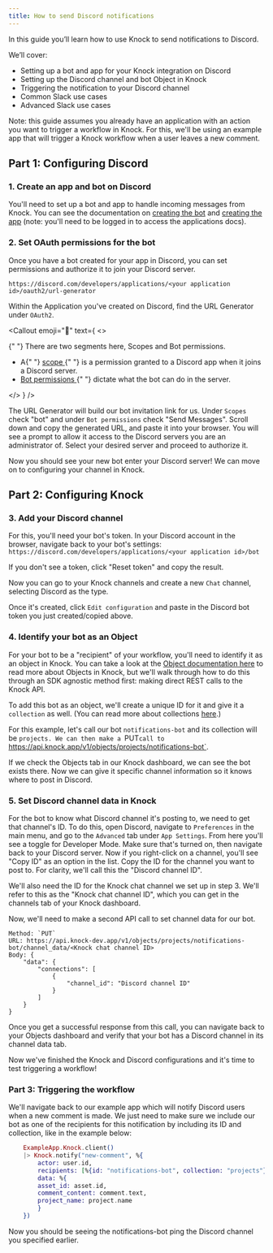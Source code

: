 ```yaml
---
title: How to send Discord notifications
---
```



In this guide you’ll learn how to use Knock to send notifications to Discord.

We’ll cover:

- Setting up a bot and app for your Knock integration on Discord
- Setting up the Discord channel and bot Object in Knock
- Triggering the notification to your Discord channel
- Common Slack use cases
- Advanced Slack use cases

Note: this guide assumes you already have an application with an action you want to trigger a workflow in Knock. For this, we'll be using an example app that will trigger a Knock workflow when a user leaves a new comment.

## Part 1: Configuring Discord

### 1. Create an app and bot on Discord

You'll need to set up a bot and app to handle incoming messages from Knock. You can see the documentation on [creating the bot](https://discord.com/developers/docs/topics/oauth2#bots) and [creating the app](https://discord.com/developers/applications) (note: you'll need to be logged in to access the applications docs).

### 2. Set OAuth permissions for the bot

Once you have a bot created for your app in Discord, you can set permissions and authorize it to join your Discord server.

`https://discord.com/developers/applications/<your application id>/oauth2/url-generator`

Within the Application you've created on Discord, find the URL Generator under `OAuth2`.

<Callout
  emoji="🌠"
  text={
    <>
      <div className="font-bold">
        {" "}
        There are two segments here, Scopes and Bot permissions.
      </div>
      <ul>
        <li>
          A{" "}
          <a href="https://discord.com/developers/docs/game-sdk/applications#data-models">
            scope
          </a>{" "}
          is a permission granted to a Discord app when it joins a Discord
          server.
        </li>
        <li>
          <a href="https://discord.com/developers/docs/topics/oauth2#bot-authorization-flow">
            Bot permissions
          </a>{" "}
          dictate what the bot can do in the server.
        </li>
      </ul>
    </>
  }
/>

The URL Generator will build our bot invitation link for us. Under `Scopes` check "bot" and under `Bot permissions` check "Send Messages". Scroll down and copy the generated URL, and paste it into your browser. You will see a prompt to allow it access to the Discord servers you are an administrator of. Select your desired server and proceed to authorize it.

Now you should see your new bot enter your Discord server! We can move on to configuring your channel in Knock.

## Part 2: Configuring Knock

### 3. Add your Discord channel

For this, you'll need your bot's token. In your Discord account in the browser, navigate back to your bot's settings: `https://discord.com/developers/applications/<your application id>/bot`

If you don't see a token, click "Reset token" and copy the result.

Now you can go to your Knock channels and create a new `Chat` channel, selecting Discord as the type.

Once it's created, click `Edit configuration` and paste in the Discord bot token you just created/copied above.

### 4. Identify your bot as an Object

For your bot to be a "recipient" of your workflow, you'll need to identify it as an object in Knock. You can take a look at the [Object documentation here]() to read more about Objects in Knock, but we'll walk through how to do this through an SDK agnostic method first: making direct REST calls to the Knock API.

To add this bot as an object, we'll create a unique ID for it and give it a `collection` as well. (You can read more about collections [here]().)

For this example, let's call our bot `notifications-bot` and its collection will be `projects. We can then make a `PUT`call to `https://api.knock.app/v1/objects/projects/notifications-bot`.

If we check the Objects tab in our Knock dashboard, we can see the bot exists there. Now we can give it specific channel information so it knows where to post in Discord.

### 5. Set Discord channel data in Knock

For the bot to know what Discord channel it's posting to, we need to get that channel's ID. To do this, open Discord, navigate to `Preferences` in the main menu, and go to the `Advanced` tab under `App Settings`. From here you'll see a toggle for Developer Mode. Make sure that's turned on, then navigate back to your Discord server. Now if you right-click on a channel, you'll see "Copy ID" as an option in the list. Copy the ID for the channel you want to post to. For clarity, we'll call this the "Discord channel ID".

We'll also need the ID for the Knock chat channel we set up in step 3. We'll refer to this as the "Knock chat channel ID", which you can get in the channels tab of your Knock dashboard.

Now, we'll need to make a second API call to set channel data for our bot.

```
Method: `PUT`
URL: https://api.knock-dev.app/v1/objects/projects/notifications-bot/channel_data/<Knock chat channel ID>
Body: {
	"data": {
		"connections": [
			{
				"channel_id": "Discord channel ID"
			}
		]
	}
}
```

Once you get a successful response from this call, you can navigate back to your Objects dashboard and verify that your bot has a Discord channel in its channel data tab.

Now we've finished the Knock and Discord configurations and it's time to test triggering a workflow!

### Part 3: Triggering the workflow

We'll navigate back to our example app which will notify Discord users when a new comment is made. We just need to make sure we include our bot as one of the recipients for this notification by including its ID and collection, like in the example below:

```elixir
    ExampleApp.Knock.client()
    |> Knock.notify("new-comment", %{
        actor: user.id,
        recipients: [%{id: "notifications-bot", collection: "projects"}],
        data: %{
        asset_id: asset.id,
        comment_content: comment.text,
        project_name: project.name
        }
    })
```

Now you should be seeing the notifications-bot ping the Discord channel you specified earlier.
